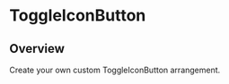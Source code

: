 
<Meta of={ToggleIconButtonStories} />

# ToggleIconButton

<ResourceLinks
  sourceCode="https://github.com/cultureamp/kaizen-design-system/tree/main/packages/components/src/RichTextEditor/subcomponents/ToggleIconButton"
  className="!mb-8"
/>

<KaioNotification />

<Installation
  installCommand="yarn add @kaizen/components"
  importStatement='import { ToggleIconButton } from "@kaizen/components"'
/>

## Overview

Create your own custom ToggleIconButton arrangement.

<Canvas of={ToggleIconButtonStories.Playground} />
<Controls of={ToggleIconButtonStories.Playground} />
